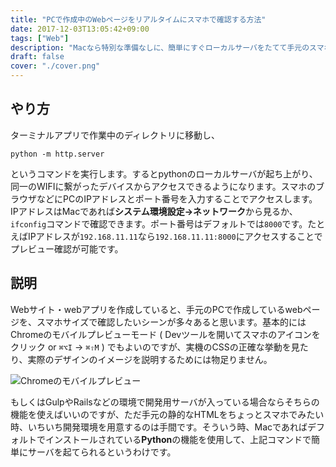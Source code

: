 ```yaml
---
title: "PCで作成中のWebページをリアルタイムにスマホで確認する方法"
date: 2017-12-03T13:05:42+09:00
tags: ["Web"]
description: "Macなら特別な準備なしに、簡単にすぐローカルサーバをたてて手元のスマホから、作成中のWebページ・アプリを確認できます。"
draft: false
cover: "./cover.png"
---
```


## やり方
ターミナルアプリで作業中のディレクトリに移動し、
```
python -m http.server
```
というコマンドを実行します。するとpythonのローカルサーバが起ち上がり、同一のWIFIに繋がったデバイスからアクセスできるようになります。スマホのブラウザなどにPCのIPアドレスとポート番号を入力することでアクセスします。IPアドレスはMacであれば<b>システム環境設定→ネットワーク</b>から見るか、`ifconfig`コマンドで確認できます。ポート番号はデフォルトでは`8000`です。たとえばIPアドレスが`192.168.11.11`なら`192.168.11.11:8000`にアクセスすることでプレビュー確認が可能です。

## 説明
Webサイト・webアプリを作成していると、手元のPCで作成しているwebページを、スマホサイズで確認したいシーンが多々あると思います。基本的にはChromeのモバイルプレビューモード ( Devツールを開いてスマホのアイコンをクリック or `⌘⌥I` → `⌘⇧M` ) でもよいのですが、実機のCSSの正確な挙動を見たり、実際のデザインのイメージを説明するためには物足りません。

![Chromeのモバイルプレビュー](./chrome.png)

もしくはGulpやRailsなどの環境で開発用サーバが入っている場合ならそちらの機能を使えばいいのですが、ただ手元の静的なHTMLをちょっとスマホでみたい時、いちいち開発環境を用意するのは手間です。そういう時、Macであればデフォルトでインストールされている<b>Python</b>の機能を使用して、上記コマンドで簡単にサーバを起てられるというわけです。
